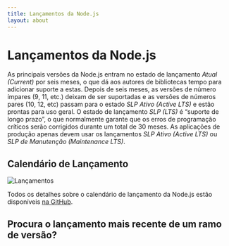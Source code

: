 ```yaml
---
title: Lançamentos da Node.js
layout: about
---
```


# Lançamentos da Node.js

As principais versões da Node.js entram no estado de lançamento *Atual (Current)* por seis meses, o que dá aos autores de bibliotecas tempo para adicionar suporte a estas. Depois de seis meses, as versões de número ímpares (9, 11, etc.) deixam de ser suportadas e as versões de números pares (10, 12, etc) passam para o estado *SLP Ativo (Active LTS)* e estão prontas para uso geral. O estado de lançamento *SLP (LTS)* é “suporte de longo prazo”, o que normalmente garante que os erros de programação críticos serão corrigidos durante um total de 30 meses. As aplicações de produção apenas devem usar os lançamentos *SLP Ativo (Active LTS)* ou *SLP de Manutenção (Maintenance LTS)*.

## Calendário de Lançamento

![Lançamentos](https://raw.githubusercontent.com/nodejs/Release/main/schedule.svg?sanitize=true)

Todos os detalhes sobre o calendário de lançamento da Node.js estão disponíveis [na GitHub](https://github.com/nodejs/release#release-schedule).

## Procura o lançamento mais recente de um ramo de versão?

<DownloadReleasesTable />
